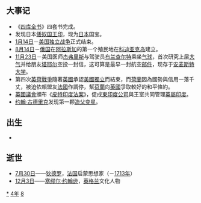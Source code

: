 {{yearTOC|1784|清'''[[乾隆|乾隆]]四十九年'''；越南后黎朝'''[[景興|景興]]四十五年'''，西山朝'''[[泰德_(年号)|泰德]]七年'''；日本'''[[天明_(日本)|天明]]四年'''}}
== 大事记 ==
*《[[四库全书|四库全书]]》四套书完成。
*发现日本[[倭奴国王印|倭奴国王印]]，现为[[日本|日本]]国宝。
*[[1月14日|1月14日]]－[[美國獨立戰爭|美国独立战争]]正式结束。
*[[8月14日|8月14日]]－[[俄国|俄国]]在[[阿拉斯加州|阿拉斯加]]的第一个殖民地在[[科迪亚克岛|科迪亚克岛]]建立。
*[[11月23日|11月23日]]－美国医师[[杰弗里斯|杰弗里斯]]与驾驶员[[布兰查尔特|布兰查尔特]]乘坐[[气球|气球]]，首次研究上层[[大气层|大气]]并给朋友[[塔耶尔|塔耶尔]]空投一封信，这可算是最早一封航空[[邮件|邮件]]，现存于[[安麦斯特大学|安麦斯特大学]]。
*第四次[[英荷戰爭|英荷戰爭]]隨著[[英國|英國]]承認[[美國獨立|美國獨立]]而結束，而[[荷蘭|荷蘭]]因為國勢與信用一落千丈，被迫依賴盟友[[法國|法國]]作調停，幫[[荷蘭|荷蘭]]向[[英國|英國]]爭取較好的和平條約。 
*[[英國議會|英國議會]]頒布《[[皮特印度法案|皮特印度法案]]》，促成[[東印度公司|東印度公司]]與王室共同管理[[英屬印度|英屬印度]]。 
*[[约翰·古德里克|约翰·古德里克]]发现第一颗[[造父变星|造父变星]]。

== 出生 ==
*

== 逝世 ==
{{Wikisource year mention}}
*[[7月30日|7月30日]]——[[德尼·狄德罗|狄德罗]]，[[法国|法国]]启蒙思想家（－[[1713年|1713年]]）
*[[12月3日|12月3日]]——[[塞缪尔·约翰逊|塞缪尔·约翰逊]]，[[英格兰|英格兰]]文化人物

[[Category:1784年|*]]
[[Category:1780年代|4年]]
[[Category:18世纪各年|8]]
